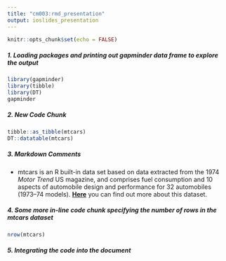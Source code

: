 ```yaml
---
title: "cm003:rmd_presentation"
output: ioslides_presentation
---
```


```r
knitr::opts_chunk$set(echo = FALSE)
```

##### 1. Loading packages and printing out gapminder data frame to explore the output
```r
library(gapminder)
library(tibble)
library(DT)
gapminder
```

##### 2. New Code Chunk
```r
tibble::as_tibble(mtcars)
DT::datatable(mtcars)
```

##### 3. Markdown Comments
- mtcars is an R built-in data set based on data extracted from the 1974 *Motor Trend* US magazine, and comprises fuel consumption and 10 aspects of automobile design and performance for 32 automobiles (1973–74 models). [**Here**](https://stat.ethz.ch/R-manual/R-devel/library/datasets/html/mtcars.html) you can find out more about this dataset. 

##### 4. Some more in-line code chunk specifying the number of rows in the mtcars dataset
```r
nrow(mtcars)
```

##### 5. Integrating the code into the document